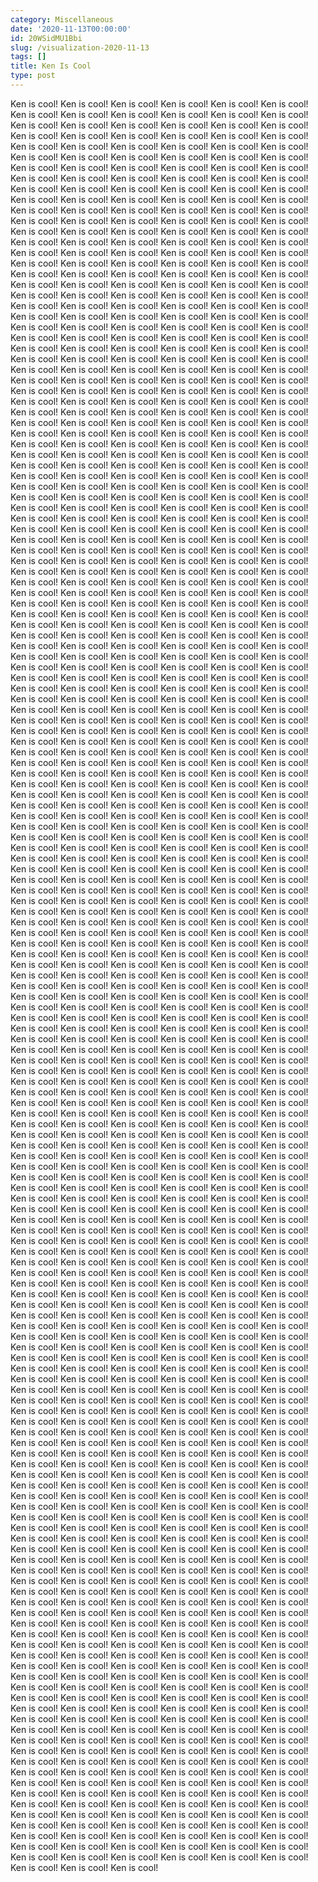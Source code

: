 ```yaml
---
category: Miscellaneous
date: '2020-11-13T00:00:00'
id: 20WSidMU1Bbi
slug: /visualization-2020-11-13
tags: []
title: Ken Is Cool
type: post
---
```


Ken is cool!
Ken is cool!
Ken is cool!
Ken is cool!
Ken is cool!
Ken is cool!
Ken is cool!
Ken is cool!
Ken is cool!
Ken is cool!
Ken is cool!
Ken is cool!
Ken is cool!
Ken is cool!
Ken is cool!
Ken is cool!
Ken is cool!
Ken is cool!
Ken is cool!
Ken is cool!
Ken is cool!
Ken is cool!
Ken is cool!
Ken is cool!
Ken is cool!
Ken is cool!
Ken is cool!
Ken is cool!
Ken is cool!
Ken is cool!
Ken is cool!
Ken is cool!
Ken is cool!
Ken is cool!
Ken is cool!
Ken is cool!
Ken is cool!
Ken is cool!
Ken is cool!
Ken is cool!
Ken is cool!
Ken is cool!
Ken is cool!
Ken is cool!
Ken is cool!
Ken is cool!
Ken is cool!
Ken is cool!
Ken is cool!
Ken is cool!
Ken is cool!
Ken is cool!
Ken is cool!
Ken is cool!
Ken is cool!
Ken is cool!
Ken is cool!
Ken is cool!
Ken is cool!
Ken is cool!
Ken is cool!
Ken is cool!
Ken is cool!
Ken is cool!
Ken is cool!
Ken is cool!
Ken is cool!
Ken is cool!
Ken is cool!
Ken is cool!
Ken is cool!
Ken is cool!
Ken is cool!
Ken is cool!
Ken is cool!
Ken is cool!
Ken is cool!
Ken is cool!
Ken is cool!
Ken is cool!
Ken is cool!
Ken is cool!
Ken is cool!
Ken is cool!
Ken is cool!
Ken is cool!
Ken is cool!
Ken is cool!
Ken is cool!
Ken is cool!
Ken is cool!
Ken is cool!
Ken is cool!
Ken is cool!
Ken is cool!
Ken is cool!
Ken is cool!
Ken is cool!
Ken is cool!
Ken is cool!
Ken is cool!
Ken is cool!
Ken is cool!
Ken is cool!
Ken is cool!
Ken is cool!
Ken is cool!
Ken is cool!
Ken is cool!
Ken is cool!
Ken is cool!
Ken is cool!
Ken is cool!
Ken is cool!
Ken is cool!
Ken is cool!
Ken is cool!
Ken is cool!
Ken is cool!
Ken is cool!
Ken is cool!
Ken is cool!
Ken is cool!
Ken is cool!
Ken is cool!
Ken is cool!
Ken is cool!
Ken is cool!
Ken is cool!
Ken is cool!
Ken is cool!
Ken is cool!
Ken is cool!
Ken is cool!
Ken is cool!
Ken is cool!
Ken is cool!
Ken is cool!
Ken is cool!
Ken is cool!
Ken is cool!
Ken is cool!
Ken is cool!
Ken is cool!
Ken is cool!
Ken is cool!
Ken is cool!
Ken is cool!
Ken is cool!
Ken is cool!
Ken is cool!
Ken is cool!
Ken is cool!
Ken is cool!
Ken is cool!
Ken is cool!
Ken is cool!
Ken is cool!
Ken is cool!
Ken is cool!
Ken is cool!
Ken is cool!
Ken is cool!
Ken is cool!
Ken is cool!
Ken is cool!
Ken is cool!
Ken is cool!
Ken is cool!
Ken is cool!
Ken is cool!
Ken is cool!
Ken is cool!
Ken is cool!
Ken is cool!
Ken is cool!
Ken is cool!
Ken is cool!
Ken is cool!
Ken is cool!
Ken is cool!
Ken is cool!
Ken is cool!
Ken is cool!
Ken is cool!
Ken is cool!
Ken is cool!
Ken is cool!
Ken is cool!
Ken is cool!
Ken is cool!
Ken is cool!
Ken is cool!
Ken is cool!
Ken is cool!
Ken is cool!
Ken is cool!
Ken is cool!
Ken is cool!
Ken is cool!
Ken is cool!
Ken is cool!
Ken is cool!
Ken is cool!
Ken is cool!
Ken is cool!
Ken is cool!
Ken is cool!
Ken is cool!
Ken is cool!
Ken is cool!
Ken is cool!
Ken is cool!
Ken is cool!
Ken is cool!
Ken is cool!
Ken is cool!
Ken is cool!
Ken is cool!
Ken is cool!
Ken is cool!
Ken is cool!
Ken is cool!
Ken is cool!
Ken is cool!
Ken is cool!
Ken is cool!
Ken is cool!
Ken is cool!
Ken is cool!
Ken is cool!
Ken is cool!
Ken is cool!
Ken is cool!
Ken is cool!
Ken is cool!
Ken is cool!
Ken is cool!
Ken is cool!
Ken is cool!
Ken is cool!
Ken is cool!
Ken is cool!
Ken is cool!
Ken is cool!
Ken is cool!
Ken is cool!
Ken is cool!
Ken is cool!
Ken is cool!
Ken is cool!
Ken is cool!
Ken is cool!
Ken is cool!
Ken is cool!
Ken is cool!
Ken is cool!
Ken is cool!
Ken is cool!
Ken is cool!
Ken is cool!
Ken is cool!
Ken is cool!
Ken is cool!
Ken is cool!
Ken is cool!
Ken is cool!
Ken is cool!
Ken is cool!
Ken is cool!
Ken is cool!
Ken is cool!
Ken is cool!
Ken is cool!
Ken is cool!
Ken is cool!
Ken is cool!
Ken is cool!
Ken is cool!
Ken is cool!
Ken is cool!
Ken is cool!
Ken is cool!
Ken is cool!
Ken is cool!
Ken is cool!
Ken is cool!
Ken is cool!
Ken is cool!
Ken is cool!
Ken is cool!
Ken is cool!
Ken is cool!
Ken is cool!
Ken is cool!
Ken is cool!
Ken is cool!
Ken is cool!
Ken is cool!
Ken is cool!
Ken is cool!
Ken is cool!
Ken is cool!
Ken is cool!
Ken is cool!
Ken is cool!
Ken is cool!
Ken is cool!
Ken is cool!
Ken is cool!
Ken is cool!
Ken is cool!
Ken is cool!
Ken is cool!
Ken is cool!
Ken is cool!
Ken is cool!
Ken is cool!
Ken is cool!
Ken is cool!
Ken is cool!
Ken is cool!
Ken is cool!
Ken is cool!
Ken is cool!
Ken is cool!
Ken is cool!
Ken is cool!
Ken is cool!
Ken is cool!
Ken is cool!
Ken is cool!
Ken is cool!
Ken is cool!
Ken is cool!
Ken is cool!
Ken is cool!
Ken is cool!
Ken is cool!
Ken is cool!
Ken is cool!
Ken is cool!
Ken is cool!
Ken is cool!
Ken is cool!
Ken is cool!
Ken is cool!
Ken is cool!
Ken is cool!
Ken is cool!
Ken is cool!
Ken is cool!
Ken is cool!
Ken is cool!
Ken is cool!
Ken is cool!
Ken is cool!
Ken is cool!
Ken is cool!
Ken is cool!
Ken is cool!
Ken is cool!
Ken is cool!
Ken is cool!
Ken is cool!
Ken is cool!
Ken is cool!
Ken is cool!
Ken is cool!
Ken is cool!
Ken is cool!
Ken is cool!
Ken is cool!
Ken is cool!
Ken is cool!
Ken is cool!
Ken is cool!
Ken is cool!
Ken is cool!
Ken is cool!
Ken is cool!
Ken is cool!
Ken is cool!
Ken is cool!
Ken is cool!
Ken is cool!
Ken is cool!
Ken is cool!
Ken is cool!
Ken is cool!
Ken is cool!
Ken is cool!
Ken is cool!
Ken is cool!
Ken is cool!
Ken is cool!
Ken is cool!
Ken is cool!
Ken is cool!
Ken is cool!
Ken is cool!
Ken is cool!
Ken is cool!
Ken is cool!
Ken is cool!
Ken is cool!
Ken is cool!
Ken is cool!
Ken is cool!
Ken is cool!
Ken is cool!
Ken is cool!
Ken is cool!
Ken is cool!
Ken is cool!
Ken is cool!
Ken is cool!
Ken is cool!
Ken is cool!
Ken is cool!
Ken is cool!
Ken is cool!
Ken is cool!
Ken is cool!
Ken is cool!
Ken is cool!
Ken is cool!
Ken is cool!
Ken is cool!
Ken is cool!
Ken is cool!
Ken is cool!
Ken is cool!
Ken is cool!
Ken is cool!
Ken is cool!
Ken is cool!
Ken is cool!
Ken is cool!
Ken is cool!
Ken is cool!
Ken is cool!
Ken is cool!
Ken is cool!
Ken is cool!
Ken is cool!
Ken is cool!
Ken is cool!
Ken is cool!
Ken is cool!
Ken is cool!
Ken is cool!
Ken is cool!
Ken is cool!
Ken is cool!
Ken is cool!
Ken is cool!
Ken is cool!
Ken is cool!
Ken is cool!
Ken is cool!
Ken is cool!
Ken is cool!
Ken is cool!
Ken is cool!
Ken is cool!
Ken is cool!
Ken is cool!
Ken is cool!
Ken is cool!
Ken is cool!
Ken is cool!
Ken is cool!
Ken is cool!
Ken is cool!
Ken is cool!
Ken is cool!
Ken is cool!
Ken is cool!
Ken is cool!
Ken is cool!
Ken is cool!
Ken is cool!
Ken is cool!
Ken is cool!
Ken is cool!
Ken is cool!
Ken is cool!
Ken is cool!
Ken is cool!
Ken is cool!
Ken is cool!
Ken is cool!
Ken is cool!
Ken is cool!
Ken is cool!
Ken is cool!
Ken is cool!
Ken is cool!
Ken is cool!
Ken is cool!
Ken is cool!
Ken is cool!
Ken is cool!
Ken is cool!
Ken is cool!
Ken is cool!
Ken is cool!
Ken is cool!
Ken is cool!
Ken is cool!
Ken is cool!
Ken is cool!
Ken is cool!
Ken is cool!
Ken is cool!
Ken is cool!
Ken is cool!
Ken is cool!
Ken is cool!
Ken is cool!
Ken is cool!
Ken is cool!
Ken is cool!
Ken is cool!
Ken is cool!
Ken is cool!
Ken is cool!
Ken is cool!
Ken is cool!
Ken is cool!
Ken is cool!
Ken is cool!
Ken is cool!
Ken is cool!
Ken is cool!
Ken is cool!
Ken is cool!
Ken is cool!
Ken is cool!
Ken is cool!
Ken is cool!
Ken is cool!
Ken is cool!
Ken is cool!
Ken is cool!
Ken is cool!
Ken is cool!
Ken is cool!
Ken is cool!
Ken is cool!
Ken is cool!
Ken is cool!
Ken is cool!
Ken is cool!
Ken is cool!
Ken is cool!
Ken is cool!
Ken is cool!
Ken is cool!
Ken is cool!
Ken is cool!
Ken is cool!
Ken is cool!
Ken is cool!
Ken is cool!
Ken is cool!
Ken is cool!
Ken is cool!
Ken is cool!
Ken is cool!
Ken is cool!
Ken is cool!
Ken is cool!
Ken is cool!
Ken is cool!
Ken is cool!
Ken is cool!
Ken is cool!
Ken is cool!
Ken is cool!
Ken is cool!
Ken is cool!
Ken is cool!
Ken is cool!
Ken is cool!
Ken is cool!
Ken is cool!
Ken is cool!
Ken is cool!
Ken is cool!
Ken is cool!
Ken is cool!
Ken is cool!
Ken is cool!
Ken is cool!
Ken is cool!
Ken is cool!
Ken is cool!
Ken is cool!
Ken is cool!
Ken is cool!
Ken is cool!
Ken is cool!
Ken is cool!
Ken is cool!
Ken is cool!
Ken is cool!
Ken is cool!
Ken is cool!
Ken is cool!
Ken is cool!
Ken is cool!
Ken is cool!
Ken is cool!
Ken is cool!
Ken is cool!
Ken is cool!
Ken is cool!
Ken is cool!
Ken is cool!
Ken is cool!
Ken is cool!
Ken is cool!
Ken is cool!
Ken is cool!
Ken is cool!
Ken is cool!
Ken is cool!
Ken is cool!
Ken is cool!
Ken is cool!
Ken is cool!
Ken is cool!
Ken is cool!
Ken is cool!
Ken is cool!
Ken is cool!
Ken is cool!
Ken is cool!
Ken is cool!
Ken is cool!
Ken is cool!
Ken is cool!
Ken is cool!
Ken is cool!
Ken is cool!
Ken is cool!
Ken is cool!
Ken is cool!
Ken is cool!
Ken is cool!
Ken is cool!
Ken is cool!
Ken is cool!
Ken is cool!
Ken is cool!
Ken is cool!
Ken is cool!
Ken is cool!
Ken is cool!
Ken is cool!
Ken is cool!
Ken is cool!
Ken is cool!
Ken is cool!
Ken is cool!
Ken is cool!
Ken is cool!
Ken is cool!
Ken is cool!
Ken is cool!
Ken is cool!
Ken is cool!
Ken is cool!
Ken is cool!
Ken is cool!
Ken is cool!
Ken is cool!
Ken is cool!
Ken is cool!
Ken is cool!
Ken is cool!
Ken is cool!
Ken is cool!
Ken is cool!
Ken is cool!
Ken is cool!
Ken is cool!
Ken is cool!
Ken is cool!
Ken is cool!
Ken is cool!
Ken is cool!
Ken is cool!
Ken is cool!
Ken is cool!
Ken is cool!
Ken is cool!
Ken is cool!
Ken is cool!
Ken is cool!
Ken is cool!
Ken is cool!
Ken is cool!
Ken is cool!
Ken is cool!
Ken is cool!
Ken is cool!
Ken is cool!
Ken is cool!
Ken is cool!
Ken is cool!
Ken is cool!
Ken is cool!
Ken is cool!
Ken is cool!
Ken is cool!
Ken is cool!
Ken is cool!
Ken is cool!
Ken is cool!
Ken is cool!
Ken is cool!
Ken is cool!
Ken is cool!
Ken is cool!
Ken is cool!
Ken is cool!
Ken is cool!
Ken is cool!
Ken is cool!
Ken is cool!
Ken is cool!
Ken is cool!
Ken is cool!
Ken is cool!
Ken is cool!
Ken is cool!
Ken is cool!
Ken is cool!
Ken is cool!
Ken is cool!
Ken is cool!
Ken is cool!
Ken is cool!
Ken is cool!
Ken is cool!
Ken is cool!
Ken is cool!
Ken is cool!
Ken is cool!
Ken is cool!
Ken is cool!
Ken is cool!
Ken is cool!
Ken is cool!
Ken is cool!
Ken is cool!
Ken is cool!
Ken is cool!
Ken is cool!
Ken is cool!
Ken is cool!
Ken is cool!
Ken is cool!
Ken is cool!
Ken is cool!
Ken is cool!
Ken is cool!
Ken is cool!
Ken is cool!
Ken is cool!
Ken is cool!
Ken is cool!
Ken is cool!
Ken is cool!
Ken is cool!
Ken is cool!
Ken is cool!
Ken is cool!
Ken is cool!
Ken is cool!
Ken is cool!
Ken is cool!
Ken is cool!
Ken is cool!
Ken is cool!
Ken is cool!
Ken is cool!
Ken is cool!
Ken is cool!
Ken is cool!
Ken is cool!
Ken is cool!
Ken is cool!
Ken is cool!
Ken is cool!
Ken is cool!
Ken is cool!
Ken is cool!
Ken is cool!
Ken is cool!
Ken is cool!
Ken is cool!
Ken is cool!
Ken is cool!
Ken is cool!
Ken is cool!
Ken is cool!
Ken is cool!
Ken is cool!
Ken is cool!
Ken is cool!
Ken is cool!
Ken is cool!
Ken is cool!
Ken is cool!
Ken is cool!
Ken is cool!
Ken is cool!
Ken is cool!
Ken is cool!
Ken is cool!
Ken is cool!
Ken is cool!
Ken is cool!
Ken is cool!
Ken is cool!
Ken is cool!
Ken is cool!
Ken is cool!
Ken is cool!
Ken is cool!
Ken is cool!
Ken is cool!
Ken is cool!
Ken is cool!
Ken is cool!
Ken is cool!
Ken is cool!
Ken is cool!
Ken is cool!
Ken is cool!
Ken is cool!
Ken is cool!
Ken is cool!
Ken is cool!
Ken is cool!
Ken is cool!
Ken is cool!
Ken is cool!
Ken is cool!
Ken is cool!
Ken is cool!
Ken is cool!
Ken is cool!
Ken is cool!
Ken is cool!
Ken is cool!
Ken is cool!
Ken is cool!
Ken is cool!
Ken is cool!
Ken is cool!
Ken is cool!
Ken is cool!
Ken is cool!
Ken is cool!
Ken is cool!
Ken is cool!
Ken is cool!
Ken is cool!
Ken is cool!
Ken is cool!
Ken is cool!
Ken is cool!
Ken is cool!
Ken is cool!
Ken is cool!
Ken is cool!
Ken is cool!
Ken is cool!
Ken is cool!
Ken is cool!
Ken is cool!
Ken is cool!
Ken is cool!
Ken is cool!
Ken is cool!
Ken is cool!
Ken is cool!
Ken is cool!
Ken is cool!
Ken is cool!
Ken is cool!
Ken is cool!
Ken is cool!
Ken is cool!
Ken is cool!
Ken is cool!
Ken is cool!
Ken is cool!
Ken is cool!
Ken is cool!
Ken is cool!
Ken is cool!
Ken is cool!
Ken is cool!
Ken is cool!
Ken is cool!
Ken is cool!
Ken is cool!
Ken is cool!
Ken is cool!
Ken is cool!
Ken is cool!
Ken is cool!
Ken is cool!
Ken is cool!
Ken is cool!
Ken is cool!
Ken is cool!
Ken is cool!
Ken is cool!
Ken is cool!
Ken is cool!
Ken is cool!
Ken is cool!
Ken is cool!
Ken is cool!
Ken is cool!
Ken is cool!
Ken is cool!
Ken is cool!
Ken is cool!
Ken is cool!
Ken is cool!
Ken is cool!
Ken is cool!
Ken is cool!
Ken is cool!
Ken is cool!
Ken is cool!
Ken is cool!
Ken is cool!
Ken is cool!
Ken is cool!
Ken is cool!
Ken is cool!
Ken is cool!
Ken is cool!
Ken is cool!
Ken is cool!
Ken is cool!
Ken is cool!
Ken is cool!
Ken is cool!
Ken is cool!
Ken is cool!
Ken is cool!
Ken is cool!
Ken is cool!
Ken is cool!
Ken is cool!
Ken is cool!
Ken is cool!
Ken is cool!
Ken is cool!
Ken is cool!
Ken is cool!
Ken is cool!
Ken is cool!
Ken is cool!
Ken is cool!
Ken is cool!
Ken is cool!
Ken is cool!
Ken is cool!
Ken is cool!
Ken is cool!
Ken is cool!
Ken is cool!
Ken is cool!
Ken is cool!
Ken is cool!
Ken is cool!
Ken is cool!
Ken is cool!
Ken is cool!
Ken is cool!
Ken is cool!
Ken is cool!
Ken is cool!
Ken is cool!
Ken is cool!
Ken is cool!
Ken is cool!
Ken is cool!